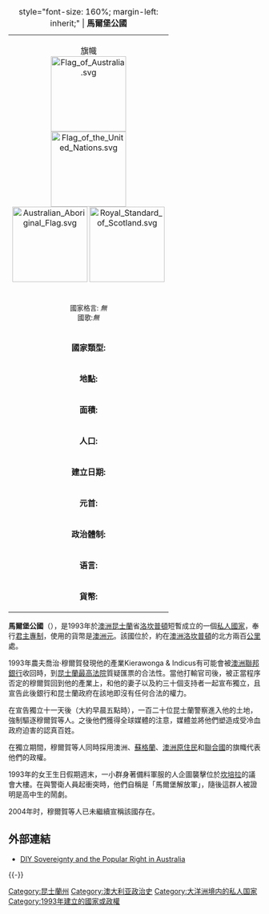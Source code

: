{{unreferenced|time=2015-02-08T06:50:18+00:00}}
{{noteTA
}}
{| class="toccolours" border="1" cellpadding="4" style="float: right; width: 300px; margin: 0 0 1em 1em; border-collapse: collapse; font-size: 95%;"
|+ style="font-size: 160%; margin-left: inherit;" | '''馬爾堡公國'''
|-
| colspan="2" align="center" | 旗幟<br/>[[Image:Flag_of_Australia.svg|150px]]<br />
[[Image:Flag_of_the_United_Nations.svg|150px]]<br>[[Image:Australian_Aboriginal_Flag.svg|150px]]
[[Image:Royal_Standard_of_Scotland.svg|150px]]<br>
|-
| colspan="2" align="center" | <small>國家格言: ''無''<br />國歌:''無''</small>
|-
| '''國家類型:'''
| [[私人國家|私人國家]]
|-
| '''地點:'''
| 靠近 [[洛坎普頓|洛坎普頓]],[[昆士蘭|昆士蘭]] 
|-
| '''面積:'''
| tba km²
|-
| '''人口:'''
| 2 
|-
| '''建立日期:'''
| 1993
|-
| '''元首:'''
| 喬治親王 (喬治‧穆爾賀)
|-
| '''政治體制:'''
| [[君主專制|君主專制]]
|-
| '''语言:'''
| [[英語|英語]] 
|-
| '''貨幣:'''
| 澳元
|}
'''馬爾堡公國'''（{{lang-en|''Principality of Marlborough''}}），是1993年於[[澳洲|澳洲]][[昆士蘭|昆士蘭]]省[[洛坎普頓|洛坎普頓]]短暫成立的一個[[私人國家|私人國家]]，奉行[[君主專制|君主專制]]，使用的貨幣是[[澳洲元|澳洲元]]。該國位於{{coord|22|30|18.19|S|149|9|6.45|E|display=inline,title}}，約在[[澳洲|澳洲]][[洛坎普頓|洛坎普頓]]的北方兩百[[公里|公里]]處。

1993年農夫喬治·穆爾賀發現他的產業Kierawonga & Indicus有可能會被[[澳洲聯邦銀行|澳洲聯邦銀行]]收回時，到[[昆士蘭|昆士蘭]][[最高法院|最高法院]]質疑匯票的合法性。當他打輸官司後，被正當程序否定的穆爾賀回到他的產業上，和他的妻子以及約三十個支持者一起宣布獨立，且宣告此後銀行和昆士蘭政府在該地即沒有任何合法的權力。

在宣告獨立十一天後（大約早晨五點時），一百二十位昆士蘭警察進入他的土地，強制驅逐穆爾賀等人。之後他們獲得全球媒體的注意，媒體並將他們塑造成受冷血政府迫害的認真百姓。

在獨立期間，穆爾賀等人同時採用澳洲、[[蘇格蘭|蘇格蘭]]、[[澳洲原住民|澳洲原住民]]和[[聯合國|聯合國]]的旗幟代表他們的政權。

1993年的女王生日假期週末，一小群身著備料軍服的人企圖襲擊位於[[坎培拉|坎培拉]]的議會大樓。在與警衛人員起衝突時，他們自稱是「馬爾堡解放軍」，隨後這群人被證明是高中生的鬧劇。

2004年时，穆爾賀等人已未繼續宣稱該國存在。

==外部連結==
*[http://www.crsi.mq.edu.au/Mobile%20Boundaries%20Rigid%20Worlds/lattas.pdf DIY Sovereignty and the Popular Right in Australia] 
{{-}}
{{私人國家}}

{{DEFAULTSORT:Marlborough}}
[[Category:昆士蘭州|Category:昆士蘭州]]
[[Category:澳大利亚政治史|Category:澳大利亚政治史]]
[[Category:大洋洲境内的私人国家|Category:大洋洲境内的私人国家]]
[[Category:1993年建立的國家或政權|Category:1993年建立的國家或政權]]